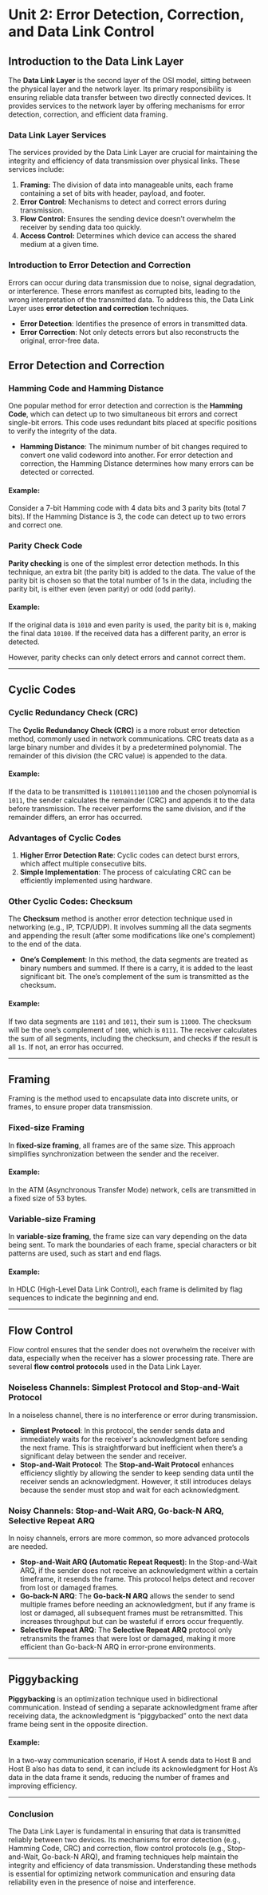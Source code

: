 # Unit 2: Error Detection, Correction, and Data Link Control

## Introduction to the Data Link Layer

The **Data Link Layer** is the second layer of the OSI model, sitting between the physical layer and the network layer. Its primary responsibility is ensuring reliable data transfer between two directly connected devices. It provides services to the network layer by offering mechanisms for error detection, correction, and efficient data framing.

### Data Link Layer Services

The services provided by the Data Link Layer are crucial for maintaining the integrity and efficiency of data transmission over physical links. These services include:

1. **Framing:** The division of data into manageable units, each frame containing a set of bits with header, payload, and footer.
2. **Error Control:** Mechanisms to detect and correct errors during transmission.
3. **Flow Control:** Ensures the sending device doesn’t overwhelm the receiver by sending data too quickly.
4. **Access Control:** Determines which device can access the shared medium at a given time.

### Introduction to Error Detection and Correction

Errors can occur during data transmission due to noise, signal degradation, or interference. These errors manifest as corrupted bits, leading to the wrong interpretation of the transmitted data. To address this, the Data Link Layer uses **error detection and correction** techniques.

- **Error Detection**: Identifies the presence of errors in transmitted data.
- **Error Correction**: Not only detects errors but also reconstructs the original, error-free data.

## Error Detection and Correction

### Hamming Code and Hamming Distance

One popular method for error detection and correction is the **Hamming Code**, which can detect up to two simultaneous bit errors and correct single-bit errors. This code uses redundant bits placed at specific positions to verify the integrity of the data.

- **Hamming Distance**: The minimum number of bit changes required to convert one valid codeword into another. For error detection and correction, the Hamming Distance determines how many errors can be detected or corrected.

#### Example:

Consider a 7-bit Hamming code with 4 data bits and 3 parity bits (total 7 bits). If the Hamming Distance is 3, the code can detect up to two errors and correct one.

### Parity Check Code

**Parity checking** is one of the simplest error detection methods. In this technique, an extra bit (the parity bit) is added to the data. The value of the parity bit is chosen so that the total number of 1s in the data, including the parity bit, is either even (even parity) or odd (odd parity).

#### Example:

If the original data is `1010` and even parity is used, the parity bit is `0`, making the final data `10100`. If the received data has a different parity, an error is detected.

However, parity checks can only detect errors and cannot correct them.

---

## Cyclic Codes

### Cyclic Redundancy Check (CRC)

The **Cyclic Redundancy Check (CRC)** is a more robust error detection method, commonly used in network communications. CRC treats data as a large binary number and divides it by a predetermined polynomial. The remainder of this division (the CRC value) is appended to the data.

#### Example:

If the data to be transmitted is `11010011101100` and the chosen polynomial is `1011`, the sender calculates the remainder (CRC) and appends it to the data before transmission. The receiver performs the same division, and if the remainder differs, an error has occurred.

### Advantages of Cyclic Codes

1. **Higher Error Detection Rate**: Cyclic codes can detect burst errors, which affect multiple consecutive bits.
2. **Simple Implementation**: The process of calculating CRC can be efficiently implemented using hardware.

### Other Cyclic Codes: Checksum

The **Checksum** method is another error detection technique used in networking (e.g., IP, TCP/UDP). It involves summing all the data segments and appending the result (after some modifications like one's complement) to the end of the data.

- **One’s Complement**: In this method, the data segments are treated as binary numbers and summed. If there is a carry, it is added to the least significant bit. The one’s complement of the sum is transmitted as the checksum.

#### Example:

If two data segments are `1101` and `1011`, their sum is `11000`. The checksum will be the one’s complement of `1000`, which is `0111`. The receiver calculates the sum of all segments, including the checksum, and checks if the result is all `1s`. If not, an error has occurred.

---

## Framing

Framing is the method used to encapsulate data into discrete units, or frames, to ensure proper data transmission.

### Fixed-size Framing

In **fixed-size framing**, all frames are of the same size. This approach simplifies synchronization between the sender and the receiver.

#### Example:

In the ATM (Asynchronous Transfer Mode) network, cells are transmitted in a fixed size of 53 bytes.

### Variable-size Framing

In **variable-size framing**, the frame size can vary depending on the data being sent. To mark the boundaries of each frame, special characters or bit patterns are used, such as start and end flags.

#### Example:

In HDLC (High-Level Data Link Control), each frame is delimited by flag sequences to indicate the beginning and end.

---

## Flow Control

Flow control ensures that the sender does not overwhelm the receiver with data, especially when the receiver has a slower processing rate. There are several **flow control protocols** used in the Data Link Layer.

### Noiseless Channels: Simplest Protocol and Stop-and-Wait Protocol

In a noiseless channel, there is no interference or error during transmission.

- **Simplest Protocol**: In this protocol, the sender sends data and immediately waits for the receiver's acknowledgment before sending the next frame. This is straightforward but inefficient when there’s a significant delay between the sender and receiver.
- **Stop-and-Wait Protocol**: The **Stop-and-Wait Protocol** enhances efficiency slightly by allowing the sender to keep sending data until the receiver sends an acknowledgment. However, it still introduces delays because the sender must stop and wait for each acknowledgment.

### Noisy Channels: Stop-and-Wait ARQ, Go-back-N ARQ, Selective Repeat ARQ

In noisy channels, errors are more common, so more advanced protocols are needed.

- **Stop-and-Wait ARQ (Automatic Repeat Request)**: In the Stop-and-Wait ARQ, if the sender does not receive an acknowledgment within a certain timeframe, it resends the frame. This protocol helps detect and recover from lost or damaged frames.
- **Go-back-N ARQ**: The **Go-back-N ARQ** allows the sender to send multiple frames before needing an acknowledgment, but if any frame is lost or damaged, all subsequent frames must be retransmitted. This increases throughput but can be wasteful if errors occur frequently.
- **Selective Repeat ARQ**: The **Selective Repeat ARQ** protocol only retransmits the frames that were lost or damaged, making it more efficient than Go-back-N ARQ in error-prone environments.

---

## Piggybacking

**Piggybacking** is an optimization technique used in bidirectional communication. Instead of sending a separate acknowledgment frame after receiving data, the acknowledgment is “piggybacked” onto the next data frame being sent in the opposite direction.

#### Example:

In a two-way communication scenario, if Host A sends data to Host B and Host B also has data to send, it can include its acknowledgment for Host A’s data in the data frame it sends, reducing the number of frames and improving efficiency.

---

### Conclusion

The Data Link Layer is fundamental in ensuring that data is transmitted reliably between two devices. Its mechanisms for error detection (e.g., Hamming Code, CRC) and correction, flow control protocols (e.g., Stop-and-Wait, Go-back-N ARQ), and framing techniques help maintain the integrity and efficiency of data transmission. Understanding these methods is essential for optimizing network communication and ensuring data reliability even in the presence of noise and interference.
